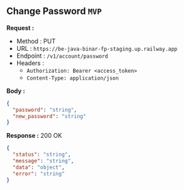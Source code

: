 
## Change Password `MVP`

**Request :**

- Method : <Badge method="PUT">PUT</Badge>
- URL : `https://be-java-binar-fp-staging.up.railway.app`
- Endpoint : `/v1/account/password`
- Headers :
  - `Authorization: Bearer <access_token>`
  - `Content-Type: application/json`

**Body :**

```json
{
  "password": "string",
  "new_password": "string"
}
```

**Response :** <Badge outline variant="success">200 OK</Badge>

```json
{
  "status": "string",
  "message": "string",
  "data": "object",
  "error": "string"
}
```
